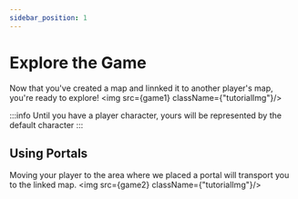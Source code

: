 ```yaml
---
sidebar_position: 1
---
```



# Explore the Game

Now that you've created a map and linnked it to another player's map, you're ready to explore!
<img src={game1} className={"tutorialImg"}/>

:::info
Until you have a player character, yours will be represented by the default character
:::

## Using Portals
Moving your player to the area where we placed a portal will transport you to the linked map.
<img src={game2} className={"tutorialImg"}/>